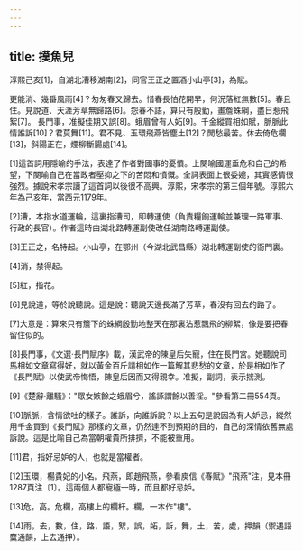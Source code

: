 ```yaml
---
---
---
```

title: 摸魚兒
---



淳熙己亥[1]，自湖北漕移湖南[2]，同官王正之置酒小山亭[3]，為賦。

更能消、幾番風雨[4]？匆匆春又歸去。惜春長怕花開早，何況落紅無數[5]。春且住。見說道、天涯芳草無歸路[6]。怨春不語，算只有殷勤，畫簷蛛綱，盡日惹飛絮[7]。 長門事，准擬佳期又誤[8]。蛾眉曾有人妬[9]。千金縱買相如賦，脈脈此情誰訴[10]？君莫舞[11]。君不見、玉環飛燕皆塵土[12]？閒愁最苦。休去倚危欄[13]，斜陽正在，煙柳斷腸處[14]。

[1]這首詞用隱喻的手法，表達了作者對國事的憂憤。上闋喻國運垂危和自己的希望，下闋喻自己在當政者壓抑之下的苦悶和憤慨。全詞表面上很委婉，其實感情很強烈。據說宋孝宗讀了這首詞以後很不高興。淳熙，宋孝宗的第三個年號。淳熙六年為己亥年，當西元1179年。

[2]漕，本指水道運輪，這裏指漕司，即轉運使（負責糧餉運輸並兼理一路軍事、行政的長官）。作者這時由湖北路轉運副使改任湖南路轉運副使。

[3]王正之，名特起。小山亭，在鄂州（今湖北武昌縣）湖北轉運副使的衙門裏。

[4]消，禁得起。

[5]紅，指花。

[6]見說道，等於說聽說。這是說：聽說天邊長滿了芳草，春沒有回去的路了。

[7]大意是：算來只有簷下的蛛綱殷勤地整天在那裏沾惹飄飛的柳絮，像是要把春留住似的。

[8]長門事，《文選·長門賦序》載，漢武帝的陳皇后失寵，住在長門宮。她聽說司馬相如文章寫得好，就以黃金百斤請相如作一篇解其悲愁的文章，於是相如作了《長門賦》以使武帝悔悟，陳皇后因而又得親幸。准擬，副詞，表示揣測。

[9]《楚辭·離騷》："眾女嫉餘之蛾眉兮，謠諑謂餘以善淫。"參看第二冊554頁。

[10]脈脈，含情欲吐的樣子。誰訴，向誰訴說？以上五句是說因為有人妒忌，縱然用千金買到《長門賦》那樣的文章，仍然達不到預期的目的，自己的深情依舊無處訴說。這是比喻自己為當朝權貴所排擠，不能被重用。

[11]君，指好忌妒的人，也就是當權者。

[12]玉環，楊貴妃的小名。飛燕，即趙飛燕，參看庾信《春賦》"飛燕"注，見本冊1287頁注〔1〕。這兩個人都寵極一時，而且都好忌妒。

[13]危，高。危欄，高樓上的欄杆。欄，一本作"樓"。

[14]雨，去，數，住，路，語，絮，誤，妬，訴，舞，土，苦，處，押韻（禦遇語麌通韻，上去通押）。